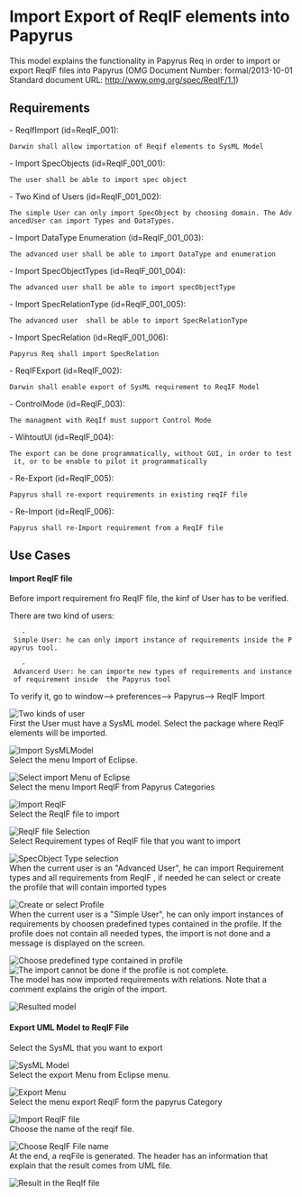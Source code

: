 

= Import Export of ReqIF elements into Papyrus =
<span id="_joeEYLH0EeSvo7o7Iu6GQQ">This model explains the functionality in Papyrus Req in order to import or export ReqIF files into Papyrus (OMG Document Number: formal/2013-10-01 Standard document URL: http://www.omg.org/spec/ReqIF/1.1)
</span>

==<span id="_johHsbH0EeSvo7o7Iu6GQQ">Requirements</span>==
<span id="_jokyELH0EeSvo7o7Iu6GQQ">- ReqIfImport (id=ReqIF_001): 
 Darwin shall allow importation of Reqif elements to SysML Model</span>
<span id="_jon1YLH0EeSvo7o7Iu6GQQ">- Import SpecObjects (id=ReqIF_001_001): 
 The user shall be able to import spec object</span>
<span id="_joq4sLH0EeSvo7o7Iu6GQQ">- Two  Kind of Users (id=ReqIF_001_002): 
 The simple User can only import SpecObject by choosing domain. The AdvancedUser can import Types and DataTypes. </span>
<span id="_jotU8LH0EeSvo7o7Iu6GQQ">- Import DataType Enumeration (id=ReqIF_001_003): 
 The advanced user shall be able to import DataType and enumeration</span>
<span id="_jovxMLH0EeSvo7o7Iu6GQQ">- Import SpecObjectTypes (id=ReqIF_001_004): 
 The advanced user shall be able to import specObjectType</span>
<span id="_joxmYLH0EeSvo7o7Iu6GQQ">- Import SpecRelationType (id=ReqIF_001_005): 
 The advanced user  shall be able to import SpecRelationType</span>
<span id="_jozbkLH0EeSvo7o7Iu6GQQ">- Import SpecRelation (id=ReqIF_001_006): 
 Papyrus Req shall import SpecRelation</span>
<span id="_jo130LH0EeSvo7o7Iu6GQQ">- ReqIFExport (id=ReqIF_002): 
 Darwin shall enable export of SysML requirement to ReqIF Model</span>
<span id="_jo3tALH0EeSvo7o7Iu6GQQ">- ControlMode (id=ReqIF_003): 
 The managment with ReqIf must support Control Mode</span>
<span id="_jo6JQLH0EeSvo7o7Iu6GQQ">- WihtoutUI (id=ReqIF_004): 
 The export can be done programmatically, without GUI, in order to test it, or to be enable to pilot it programmatically</span>
<span id="_jo8lgLH0EeSvo7o7Iu6GQQ">- Re-Export (id=ReqIF_005): 
 Papyrus shall re-export requirements in existing reqIF file</span>
<span id="_jo-asLH0EeSvo7o7Iu6GQQ">- Re-Import (id=ReqIF_006): 
 Papyrus shall re-Import requirement from a ReqIF file</span>
==<span id="_jo_o0bH0EeSvo7o7Iu6GQQ">Use Cases</span>==

====<span id="_jryeIbH0EeSvo7o7Iu6GQQ">Import ReqIF file</span>====

<span id="_jwVm8LH0EeSvo7o7Iu6GQQ">Before import requirement fro ReqIF file, the kinf of User has to be verified.

There are two kind of users:

	- Simple User: he can only import instance of requirements inside the Papyrus tool.

	- Advancerd User: he can importe new types of requirements and instance of requirement inside  the Papyrus tool 

To verify it, go to window--> preferences--> Papyrus--> ReqIF Import</span>

[[Image:./images/Userkind.png|Two kinds of user]]<br>

<span id="_jwXcIbH0EeSvo7o7Iu6GQQ">First the User must have a SysML model. Select the package where ReqIF elements will be imported.
</span>

[[Image:./images/import_1.png|Import SysMLModel]]<br>

<span id="_jwZ4YbH0EeSvo7o7Iu6GQQ">Select the menu Import  of Eclipse.</span>

[[Image:./images/import_2.png|Select import Menu of Eclipse]]<br>

<span id="_jwcUobH0EeSvo7o7Iu6GQQ">Select the menu Import ReqIF from Papyrus Categories</span>

[[Image:./images/import_3.png|Import ReqIF]]<br>

<span id="_jwew4bH0EeSvo7o7Iu6GQQ">Select the ReqIF file to import</span>

[[Image:./images/import_4.png|ReqIF file Selection]]<br>

<span id="_jwhNILH0EeSvo7o7Iu6GQQ">Select  Requirement types of ReqIF file that you want to import</span>

[[Image:./images/import_5.png|SpecObject Type selection]]<br>

<span id="_jwjCUbH0EeSvo7o7Iu6GQQ">When the current user is an "Advanced User", he can import Requirement types and all requirements from ReqIF , if needed he can select or create the profile that will contain imported types</span>

[[Image:./images/import_6.png|Create or select Profile]]<br>

<span id="_jwlekbH0EeSvo7o7Iu6GQQ">When the current user is a "Simple User", he can only import instances of requirements by choosen predefined types contained in the profile.
If the profile does not contain all needed types, the import is not done and a message is displayed on the screen. </span>

[[Image:./images/Choose_Predefined_Profile.png|Choose predefined type contained in profile]]<br>

[[Image:./images/CannotImport.png|The import cannot be done if the profile is not complete.]]<br>

<span id="_jwpI8bH0EeSvo7o7Iu6GQQ">The model has now imported requirements with relations. Note that a comment explains the origin of the import.</span>

[[Image:./images/import7.png|Resulted model]]<br>


====<span id="_jwyS4bH0EeSvo7o7Iu6GQQ">Export UML Model to ReqIF File</span>====

<span id="_jznkcbH0EeSvo7o7Iu6GQQ">Select the SysML that you want to export
</span>

[[Image:./images/export1.png|SysML Model]]<br>

<span id="_jzqnwbH0EeSvo7o7Iu6GQQ">Select the export Menu from Eclipse menu.</span>

[[Image:./images/export2.png|Export Menu]]<br>

<span id="_jztrELH0EeSvo7o7Iu6GQQ">Select the menu export ReqIF form the papyrus Category</span>

[[Image:./images/export3.png|Import ReqIF file]]<br>

<span id="_jzwHUbH0EeSvo7o7Iu6GQQ">Choose the name of the reqif file.</span>

[[Image:./images/export5.png|Choose ReqIF File name]]<br>

<span id="_jzzKobH0EeSvo7o7Iu6GQQ">At the end, a reqFile is generated. The header has an information that explain that the result comes from UML file.
</span>

[[Image:./images/Export4.png|Result in the ReqIf file]]<br>
